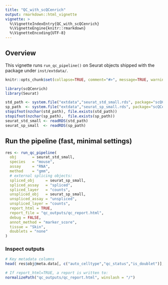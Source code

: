 ```yaml
---
title: "QC_with_scQCenrich"
output: rmarkdown::html_vignette
vignette: >
  %\VignetteIndexEntry{QC_with_scQCenrich}
  %\VignetteEngine{knitr::rmarkdown}
  %\VignetteEncoding{UTF-8}
---
```


## Overview

This vignette runs `run_qc_pipeline()` on Seurat objects shipped with the package under `inst/extdata/`.


```r
knitr::opts_chunk$set(collapse=TRUE, comment="#>", message=TRUE, warning=TRUE, cache=FALSE)
```

```r
library(scQCenrich)
library(Seurat)
```

```r
std_path <- system.file("extdata","seurat_std_small.rds", package="scQCenrich")
sp_path  <- system.file("extdata","seurat_sp_small.rds", package="scQCenrich")
stopifnot(nzchar(std_path), file.exists(std_path))
stopifnot(nzchar(sp_path),  file.exists(sp_path))
seurat_std_small <- readRDS(std_path)
seurat_sp_small  <- readRDS(sp_path)
```



## Run the pipeline (fast, minimal settings)

```r
res <- run_qc_pipeline(
  obj       = seurat_std_small,
  species   = "mouse",
  assay     = "RNA",
  method    = "gmm",
  # external splicing objects:
  spliced_obj     = seurat_sp_small,
  spliced_assay   = "spliced",
  spliced_layer   = "counts",
  unspliced_obj   = seurat_sp_small,
  unspliced_assay = "unspliced",
  unspliced_layer = "counts",
  report_html = TRUE,
  report_file = "qc_outputs/qc_report.html",
  debug = FALSE,
  annot_method = "marker_score",
  tissue = "Skin",
  doublets = "none"
)
```

### Inspect outputs

```r
# Key metadata columns
head( res$obj@meta.data[, c("auto_celltype","qc_status","is_doublet")], 10)

# If report_html=TRUE, a report is written to:
normalizePath("qc_outputs/qc_report.html", winslash = "/")
```

